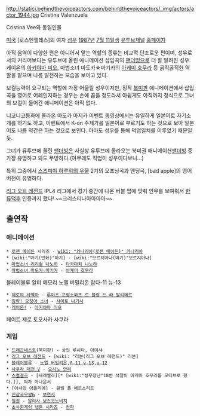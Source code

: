 http://statici.behindthevoiceactors.com/behindthevoiceactors/_img/actors/actor_1944.jpg Cristina Valenzuela

Cristina Vee와 동일인물

[[미국]] [로스엔젤레스]의 여자 [[성우]] [[1987년]] [[7월 11일]]생
[http://www.youtube.com/user/ValliereVee 유투브채널]
[http://www.cristinavee.com 홈페이지]

아직 음역이 다양한 편은 아니어서 맡는 역할의 종류는 비교적 단조로운 편이며, 성우로서의 커리어보다는 유투브에 올린 애니메이션 삽입곡의 [[팬더빙]]으로 더 잘 알려진 성우. 케이온의 [[아키야마 미오]], 마법소녀 마도카☆마기카의 [[아케미 호무라]] 등 굵직굵직한 역할을 맡으며 나름 발전하는 모습을 보이고 있다.

보컬능력이 요구되는 역할에 가장 어울릴 성우이지만, 정작 [[북미판]] 애니메이션에서 삽입곡을 영어로 어레인지하는 경우는 손에 꼽을 정도라서 아쉽게도 아직까지 정식으로 그녀의 보컬이 들어간 애니메이션은 아직 없다.

니코니코동화에 올라온 마도카 마지카 이벤트 동영상에서는 유일하게 일본어로 자기소개를 하기도 하고, 이벤트에서 K-on 주제가를 일본어로 부르기도 하는 것으로 보아 일본어도 나름 약간은 하는 것으로 보인다. 아마도 성우를 통해 덕업일치를 이루었기 때문일듯.

그녀가 유투브에 올린 [[팬더빙]]은 사실상 유투브에 올라오는 북미권 애니메이션[[팬더빙]] 중 가장 유명하고 봐도 무방하다.(아무래도 직업이 성우이다보니...)

특히 그중에서 [[스즈미야 하루히의 우울]] 2기의 오프닝곡과 엔딩곡, [bad apple]의 영어버전이 유명하다.
{{{#!HTML
<iframe width="640" height="360" src="http://www.youtube.com/embed/Nb-d3bIPJP0?rel=0" frameborder="0" allowfullscreen></iframe>
}}}

{{{#!HTML
<iframe width="640" height="360" src="http://www.youtube.com/embed/GjaLEdr-U5Y?rel=0" frameborder="0" allowfullscreen></iframe>
}}}

{{{#!html
<iframe width="560" height="315" src="http://www.youtube.com/embed/9H6upJqedrM" frameborder="0" allowfullscreen></iframe>
}}}

{{{#!HTML 
<iframe width="560" height="315" src="http://www.youtube.com/embed/6w9L7EHk25g?rel=0" frameborder="0" allowfullscreen></iframe>
}}}
[[리그 오브 레전드]] IPL4 리그에서 경기 중간에 나온 버블 팝에 맞춰 안무를 보여줘서 [[한류]]덕후 인증까지 했다! ~~크리스티나아아아아~~

== 출연작 ==
=== 애니메이션 ===
 * [[로젠 메이든]] 시리즈 - [[wiki: "카나리아(로젠 메이든)" 카나리아]]
 * [wiki:"마기(만화)"마기] - [wiki:"모르지아나(마기)"모르지아나]
 * [[마법소녀 리리컬 나노하]] - [[타카마치 나노하]]
 * [[마법소녀 마도카☆마기카]] - [[아케미 호무라]]
블레이블루 알터 메모리 노엘 버밀리온 람다-11 뉴-13
 * [[제로의 사역마]] - [[루이즈 프랑소와즈 르 블랑 드 라 발리에르]]
 * [[침략! 오징어 소녀]] - [[사이토 나기사]]
 * [[케이온!]] - [[아키야마 미오]]
페이트 제로 토오사카 사쿠라
=== 게임 ===
 * [[드래곤네스트]](북미판) - 상인 루시타, 아이샤
 * [[리그 오브 레전드]] - [wiki: "리븐(리그 오브 레전드)" 리븐]
 * [[블레이블루]] - [[노엘 버밀리온]],[[Λ-11]],[[ν-13]],[[μ-12]]
 * [[사쿠라 대전 V]] - [[요시노 안리]]
 * [[스컬걸즈]] - [세레벨라][* [wiki:"성우장난"18번 색깔이 아케미 호무라를 모티브로 했다.]], 여자 아나운서
 * [아샤의 아틀리에] - 윌벨 폴 에르스리트 
 * [[진삼국무쌍6]] - [[보연사]]
 * [[철권]] - [[알리사 보스코노비치]]
 * [[초차원게임 넵튠 시리즈]] - [[컴파]]
